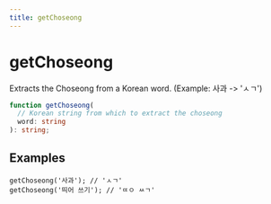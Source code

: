 ```yaml
---
title: getChoseong
---
```


# getChoseong

Extracts the Choseong from a Korean word. (Example: 사과 -> 'ㅅㄱ')

```typescript
function getChoseong(
  // Korean string from which to extract the choseong
  word: string
): string;
```

## Examples

```tsx
getChoseong('사과'); // 'ㅅㄱ'
getChoseong('띄어 쓰기'); // 'ㄸㅇ ㅆㄱ'
```
